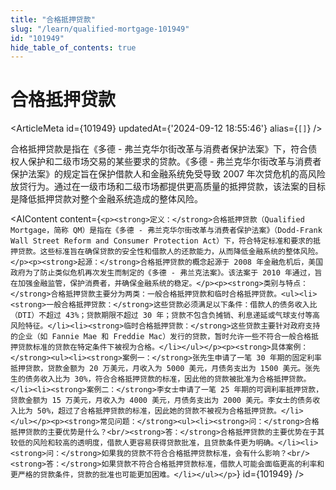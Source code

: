 ```yaml
---
title: "合格抵押贷款"
slug: "/learn/qualified-mortgage-101949"
id: "101949"
hide_table_of_contents: true
---
```



# 合格抵押贷款

<ArticleMeta id={101949} updatedAt={'2024-09-12 18:55:46'} alias={`[]`} />
<div className='border-solid border-b border-t-0 my-4 border-[var(--ifm-color-gray-300)]' />

合格抵押贷款是指在《多德 - 弗兰克华尔街改革与消费者保护法案》下，符合债权人保护和二级市场交易的某些要求的贷款。《多德 - 弗兰克华尔街改革与消费者保护法案》的规定旨在保护借款人和金融系统免受导致 2007 年次贷危机的高风险放贷行为。通过在一级市场和二级市场都提供更高质量的抵押贷款，该法案的目标是降低抵押贷款对整个金融系统造成的整体风险。

<AIContent content={`<p><strong>定义：</strong>合格抵押贷款（Qualified Mortgage，简称 QM）是指在《多德 - 弗兰克华尔街改革与消费者保护法案》（Dodd-Frank Wall Street Reform and Consumer Protection Act）下，符合特定标准和要求的抵押贷款。这些标准旨在确保贷款的安全性和借款人的还款能力，从而降低金融系统的整体风险。</p><p><strong>起源：</strong>合格抵押贷款的概念起源于 2008 年金融危机后，美国政府为了防止类似危机再次发生而制定的《多德 - 弗兰克法案》。该法案于 2010 年通过，旨在加强金融监管，保护消费者，并确保金融系统的稳定。</p><p><strong>类别与特点：</strong>合格抵押贷款主要分为两类：一般合格抵押贷款和临时合格抵押贷款。<ul><li><strong>一般合格抵押贷款：</strong>这些贷款必须满足以下条件：借款人的债务收入比（DTI）不超过 43%；贷款期限不超过 30 年；贷款不包含负摊销、利息递延或气球支付等高风险特征。</li><li><strong>临时合格抵押贷款：</strong>这些贷款主要针对政府支持的企业（如 Fannie Mae 和 Freddie Mac）发行的贷款，暂时允许一些不符合一般合格抵押贷款标准的贷款在特定条件下被视为合格。</li></ul></p><p><strong>具体案例：</strong><ul><li><strong>案例一：</strong>张先生申请了一笔 30 年期的固定利率抵押贷款，贷款金额为 20 万美元，月收入为 5000 美元，月债务支出为 1500 美元。张先生的债务收入比为 30%，符合合格抵押贷款的标准，因此他的贷款被批准为合格抵押贷款。</li><li><strong>案例二：</strong>李女士申请了一笔 25 年期的可调利率抵押贷款，贷款金额为 15 万美元，月收入为 4000 美元，月债务支出为 2000 美元。李女士的债务收入比为 50%，超过了合格抵押贷款的标准，因此她的贷款不被视为合格抵押贷款。</li></ul></p><p><strong>常见问题：</strong><ul><li><strong>问：</strong>合格抵押贷款的主要优势是什么？<br/><strong>答：</strong>合格抵押贷款的主要优势在于其较低的风险和较高的透明度，借款人更容易获得贷款批准，且贷款条件更为明确。</li><li><strong>问：</strong>如果我的贷款不符合合格抵押贷款标准，会有什么影响？<br/><strong>答：</strong>如果贷款不符合合格抵押贷款标准，借款人可能会面临更高的利率和更严格的贷款条件，贷款的批准也可能更加困难。</li></ul></p>`} id={101949} />
